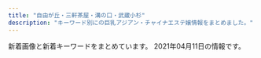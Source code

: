 ```yaml
---
title: "自由が丘・三軒茶屋・溝の口・武蔵小杉"
description: "キーワード別にの巨乳アジアン・チャイナエステ嬢情報をまとめました。"
---
```


新着画像と新着キーワードをまとめています。
2021年04月11日の情報です。

<DmmAffiliateIns />
<KeywordTable
  shops={
    [
    {
        "keywords": {},
        "url": "http://www.es-flower.link/",
        "name": "\u6625\u306e\u604b",
        "station": "\u81ea\u7531\u304c\u4e18\u99c5\u5317\u53e3",
        "img_links": [
            "http://www.es-flower.link/sp/images/7.jpg",
            "http://www.es-flower.link/sp/menu/staff.jpg",
            "http://www.es-flower.link/images/6.jpg",
            "http://www.es-flower.link/images/3.jpg",
            "http://www.es-flower.link/images/7.jpg",
            "http://www.es-flower.link/sp/images/int1.jpg",
            "http://www.es-flower.link/sp/img/mizuki1.jpg",
            "http://www.es-flower.link/sp/img/huyumi1.jpg",
            "http://www.es-flower.link/sp/images/2.jpg",
            "http://www.es-flower.link/sp/images/3.jpg",
            "http://www.es-flower.link/sp/images/1.jpg",
            "http://www.es-flower.link/sp/images/sys1.jpg",
            "http://www.es-flower.link/sp/images/sys2.jpg",
            "http://www.es-flower.link/sp/images/newsb.png",
            "http://www.es-flower.link/sp/img/yume1.jpg",
            "http://www.es-flower.link/images/1.jpg",
            "http://www.es-flower.link/sp/images/tel.jpg",
            "http://www.es-flower.link/img/mizuki1.jpg",
            "http://www.es-flower.link/sp/images/sisu_t.jpg",
            "http://www.es-flower.link/images/5.jpg",
            "http://www.es-flower.link/sp/images/top.jpg",
            "http://www.es-flower.link/sp/images/sys3.jpg",
            "http://www.es-flower.link/images/ta.jpg",
            "http://www.es-flower.link/sp/images/head.png",
            "http://www.es-flower.link/images/int2.png",
            "http://www.es-flower.link/img/koyuki1.jpg",
            "http://www.es-flower.link/sp/img/koyuki1.jpg",
            "http://www.es-flower.link/img/nene1.jpg",
            "http://www.es-flower.link/sp/images/staff_t.jpg",
            "http://www.es-flower.link/img/yuyu1.jpg",
            "http://www.es-flower.link/sp/img/arisa1.jpg",
            "http://www.es-flower.link/sp/images/footer.jpg",
            "http://www.es-flower.link/sp/images/rec3.jpg",
            "http://www.es-flower.link/images/int1.png",
            "http://www.es-flower.link/sp/img/yuyu1.jpg",
            "http://www.es-flower.link/sp/img/nene1.jpg",
            "http://www.es-flower.link/images/head.jpg",
            "http://www.es-flower.link/images/rec2.jpg",
            "http://www.es-flower.link/img/yume1.jpg",
            "http://www.es-flower.link/img/huyumi1.jpg",
            "http://www.es-flower.link/sp/images/5.jpg",
            "http://www.es-flower.link/images/news.jpg",
            "http://www.es-flower.link/sp/images/6.jpg",
            "http://www.es-flower.link/img/arisa1.jpg",
            "http://www.es-flower.link/sp/images/time.jpg",
            "http://www.es-flower.link/images/rec1.png",
            "http://www.es-flower.link/images/mobile.jpg",
            "http://www.es-flower.link/sp/images/4.jpg",
            "http://www.es-flower.link/sp/images/rec2.jpg",
            "http://www.es-flower.link/sp/images/rec1.jpg",
            "http://www.es-flower.link/sp/images/int2.jpg",
            "http://www.es-flower.link/sp/images/news.jpg",
            "http://www.es-flower.link/images/info.jpg",
            "http://www.es-flower.link/images/sys.png",
            "http://www.es-flower.link/sp/images/pc.jpg",
            "http://www.es-flower.link/images/interior_t.jpg",
            "http://www.es-flower.link/images/staff_t.jpg",
            "http://www.es-flower.link/sp/images/interior_t.jpg",
            "http://www.es-flower.link/sp/images/ac1.jpg",
            "http://www.es-flower.link/sp/images/sisu.jpg",
            "http://www.es-flower.link/images/4.jpg",
            "http://www.es-flower.link/images/2.jpg",
            "http://www.es-flower.link/sp/menu/top.jpg",
            "http://www.es-flower.link/images/sm.jpg",
            "http://www.es-flower.link/sp/menu/interior.jpg"
        ]
    },
    {
        "station": "\u7528\u8cc0\u99c5\u6771\u53e3",
        "url": "http://www.wqiowaz.site/",
        "name": "Sweet",
        "img_links": [
            "http://www.wqiowaz.site/picture/cam-01.jpg",
            "http://www.wqiowaz.site/uploads/200629/1-200629103204442.jpg",
            "http://www.wqiowaz.site/picture/foot01.jpg",
            "http://www.wqiowaz.site/uploads/201008/1-20100Q55522V7.jpg",
            "http://www.wqiowaz.site/picture/m-head01.jpg",
            "http://www.wqiowaz.site/picture/m-top004.jpg",
            "http://www.wqiowaz.site/uploads/200914/1-200914164443K1.jpg",
            "http://www.wqiowaz.site/uploads/201008/1-20100Q5541T55.jpg",
            "http://www.wqiowaz.site/uploads/200914/1-20091416442NT.jpg",
            "http://www.wqiowaz.site/picture/m-top003.jpg",
            "http://www.wqiowaz.site/uploads/201008/1-20100Q5550EL.jpg",
            "http://www.wqiowaz.site/uploads/200630/1-200630094H5294.jpg",
            "http://www.wqiowaz.site/picture/call.png",
            "http://www.wqiowaz.site/uploads/200629/1-200629103142X4.jpg",
            "http://www.wqiowaz.site/uploads/200630/1-200630094K4325.jpg",
            "http://www.wqiowaz.site/uploads/200629/1-200629103104120.jpg",
            "http://www.wqiowaz.site/uploads/201008/1-20100Q55403531.jpg"
        ],
        "keywords": {
            "84": 2,
            "D": 3,
            "94": 4,
            "F": 4,
            "86": 1
        }
    },
    {
        "url": "http://kagayaki.jpn.cm/",
        "keywords": {
            "E": 1,
            "C": 12,
            "86": 2,
            "87": 2,
            "84": 1,
            "D": 4
        },
        "img_links": [
            "http://kagayaki.jpn.cm/images/staff_line.png",
            "http://kagayaki.jpn.cm/images/mobile2.jpg",
            "http://kagayaki.jpn.cm/images/top.jpg",
            "http://kagayaki.jpn.cm/images/mobile.jpg",
            "http://kagayaki.jpn.cm/images/bj3.png",
            "http://kagayaki.jpn.cm/photos/sites/35/2020/10/2020100418535814.jpg",
            "http://kagayaki.jpn.cm/photos/sites/35/2016/11/11.jpg",
            "http://kagayaki.jpn.cm/photos/sites/35/2016/11/12.jpg",
            "http://kagayaki.jpn.cm/images/girl-z1.jpg",
            "http://kagayaki.jpn.cm/photos/sites/35/2019/09/2019092518230998.jpg",
            "http://kagayaki.jpn.cm/images/girl-z2.jpg",
            "http://kagayaki.jpn.cm/images/room4.jpg",
            "http://kagayaki.jpn.cm/images/room1.jpg",
            "http://kagayaki.jpn.cm/images/room5.jpg",
            "http://kagayaki.jpn.cm/photos/sites/35/2016/09/637893871729784570.jpg",
            "http://kagayaki.jpn.cm/images/end1.jpg",
            "http://kagayaki.jpn.cm/photos/sites/35/2016/08/staff32.jpg",
            "http://kagayaki.jpn.cm/images/room3.jpg",
            "http://kagayaki.jpn.cm/photos/sites/35/2016/11/1.jpg",
            "http://kagayaki.jpn.cm/images/staff0.jpg",
            "http://kagayaki.jpn.cm/images/room2.jpg",
            "http://kagayaki.jpn.cm/photos/sites/35/2016/08/staff3.jpg",
            "http://kagayaki.jpn.cm/photos/sites/35/2017/11/2017110107513579.jpg",
            "http://kagayaki.jpn.cm/images/room6.jpg"
        ],
        "station": "\u4e09\u8ed2\u8336\u5c4b\u99c5\u5317\u53e3",
        "name": "\u661f\u306e\u8f1d\u304d"
    },
    {
        "name": "\u697d\u697d\u5c4b",
        "img_links": [
            "http://ms-rlx.com/staff/ruri/01.jpg",
            "http://ms-rlx.com/staff/momo/01mb.jpg",
            "http://ms-rlx.com/img/msgbtn.png",
            "http://ms-rlx.com/img/att.png",
            "http://ms-rlx.com/img/ttl_mobile.png",
            "http://ms-rlx.com/img/access/road01.jpg",
            "http://ms-rlx.com/img/ttl_tnew.png",
            "http://ms-rlx.com/i/files/homeimg.jpg",
            "http://ms-rlx.com/img/access/road02.jpg",
            "http://ms-rlx.com/img/youtube.jpg",
            "http://ms-rlx.com/img/ttl_rec.png",
            "http://ms-rlx.com/pic/head.png",
            "http://ms-rlx.com/staff/milk/01mb.jpg",
            "http://ms-rlx.com/img/ttl_staff.png",
            "http://ms-rlx.com/staff/milk/01.jpg",
            "http://ms-rlx.com/staff/sachan/01mb.jpg",
            "http://ms-rlx.com/staff/ruri/01mb.jpg",
            "http://ms-rlx.com/staff/sachan/01.jpg",
            "http://ms-rlx.com/staff/momo/01.jpg",
            "http://ms-rlx.com/staff/ringo/01mb.jpg",
            "http://ms-rlx.com/staff/ringo/01.jpg",
            "http://ms-rlx.com/img/ttl_concept.png",
            "http://ms-rlx.com/img/access/road03.jpg"
        ],
        "url": "http://ms-rlx.com/",
        "station": "\u81ea\u7531\u304c\u4e18\u99c5\u5357\u53e3",
        "keywords": {
            "C": 14
        }
    },
    {
        "name": "\u30de\u30c3\u30b5\u30fc\u30b8\u306e\u66d9",
        "keywords": {},
        "station": "\u5927\u5ca1\u5c71\u99c5",
        "url": "http://www.miyuki.es-relax.info/",
        "img_links": [
            "http://www.miyuki.es-relax.info/images/info2.jpg",
            "http://www.miyuki.es-relax.info/gals/yuri1.jpg",
            "http://www.miyuki.es-relax.info/images/kp01.jpg",
            "http://www.miyuki.es-relax.info/images/sp02.jpg",
            "http://www.miyuki.es-relax.info/images/yoyaku.png",
            "http://www.miyuki.es-relax.info/images/info4.jpg",
            "http://www.miyuki.es-relax.info/images/sp03.jpg",
            "http://www.miyuki.es-relax.info/images/sp01.jpg",
            "http://www.miyuki.es-relax.info/gals/yuki1.jpg",
            "http://www.miyuki.es-relax.info/images/info1.jpg",
            "http://www.miyuki.es-relax.info/images/info3.jpg",
            "http://www.miyuki.es-relax.info/gals/nana1.jpg"
        ]
    },
    {
        "img_links": [
            "http://in-esthe.com/you/images/p-3.jpg",
            "http://in-esthe.com/you/images/p-5.jpg",
            "http://in-esthe.com/you/images/fla.jpg",
            "http://in-esthe.com/you/images/r-1.jpg",
            "http://in-esthe.com/you/images/p-11.jpg",
            "http://in-esthe.com/you/images/r-2.jpg",
            "http://in-esthe.com/you/images/p-8.jpg",
            "http://in-esthe.com/you/images/p-0.jpg",
            "http://in-esthe.com/you/images/p-10.jpg",
            "http://in-esthe.com/you/images/p-7.jpg",
            "http://in-esthe.com/you/images/botton.jpg",
            "http://cdn.dino-es.com/images/logo/468x60DinoEs.png",
            "http://in-esthe.com/you/images/p-4.jpg",
            "http://in-esthe.com/you/images/mo.png",
            "http://in-esthe.com/you/images/p-9.jpg"
        ],
        "keywords": {},
        "name": "\u60a0",
        "url": "http://in-esthe.com/you/",
        "station": "\u5b66\u82b8\u5927\u5b66\u99c5\u6771\u53e3"
    },
    {
        "img_links": [
            "http://www.mikaeribijin.esturl.com/files/003-02.jpg",
            "http://www.mikaeribijin.esturl.com/images/staff_line.png",
            "http://www.mikaeribijin.esturl.com/files/003.jpg",
            "http://www.mikaeribijin.esturl.com/images/shop/shop04.jpg",
            "http://www.mikaeribijin.esturl.com/images/girl-z2.jpg",
            "http://www.mikaeribijin.esturl.com/images/girl-z1.jpg",
            "http://www.mikaeribijin.esturl.com/images/mobile.png",
            "http://www.mikaeribijin.esturl.com/images/line.jpg",
            "http://www.mikaeribijin.esturl.com/files/004-02.jpg",
            "http://www.mikaeribijin.esturl.com/images/shop/shop02.jpg",
            "http://www.mikaeribijin.esturl.com/images/shop/shop01.jpg",
            "http://www.mikaeribijin.esturl.com/images/top_sche.png",
            "http://www.mikaeribijin.esturl.com/images/shop/shop03.jpg",
            "http://www.mikaeribijin.esturl.com/files/001-02.jpg",
            "http://www.mikaeribijin.esturl.com/images/link_line.png",
            "http://www.mikaeribijin.esturl.com/images/information.png",
            "http://www.mikaeribijin.esturl.com/images/top.png",
            "http://www.mikaeribijin.esturl.com/files/004.jpg",
            "http://www.mikaeribijin.esturl.com/files/002-02.jpg",
            "http://www.mikaeribijin.esturl.com/files/001.jpg",
            "http://www.mikaeribijin.esturl.com/files/002.jpg",
            "http://www.mikaeribijin.esturl.com/images/bj3.png"
        ],
        "keywords": {
            "D": 3,
            "88": 2,
            "87": 2,
            "C": 1
        },
        "station": "\u90fd\u7acb\u5927\u5b66\u99c5",
        "name": "\u898b\u8fd4\u308a\u7f8e\u4eba",
        "url": "http://www.mikaeribijin.esturl.com/"
    },
    {
        "img_links": [
            "http://chishituyop.xyz/style/images/t6.jpg",
            "http://chishituyop.xyz/uploads/210317/1-21031GI954635.jpg",
            "http://chishituyop.xyz/style/images/nav2-sta.png",
            "http://chishituyop.xyz/uploads/210317/1-21031GJ016101.jpg",
            "http://chishituyop.xyz/style/images/t3.png",
            "http://chishituyop.xyz/style/images/t4.jpg",
            "http://chishituyop.xyz/style/images/index-miru_18.jpg",
            "http://chishituyop.xyz/style/images/nav-sys.jpg",
            "http://chishituyop.xyz/style/images/sys.jpg",
            "http://chishituyop.xyz/style/images/index-miru_06.jpg",
            "http://chishituyop.xyz/uploads/210317/1-21031GI93YC.jpg",
            "http://chishituyop.xyz/style/images/t2.png",
            "http://chishituyop.xyz/uploads/201229/1-201229152000Y5.jpg",
            "http://chishituyop.xyz/style/images/s-bian.png",
            "http://chishituyop.xyz/style/images/index-miru_03.jpg"
        ],
        "name": "\u8d64\u30d0\u30e9",
        "station": "\u4e8c\u5b50\u7389\u5ddd\u99c5\u897f\u53e3",
        "url": "http://chishituyop.xyz/",
        "keywords": {}
    },
    {
        "keywords": {},
        "name": "\u30d6\u30eb\u30fc\u30d9\u30ea\u30fc",
        "img_links": [
            "http://b-berry.work/images/int2.jpg",
            "http://b-berry.work/images/ac2.jpg",
            "http://b-berry.work/staff/mona.jpg",
            "http://b-berry.work/images/tg.jpg",
            "http://b-berry.work/images/2.jpg",
            "http://b-berry.work/images/interior_t.jpg",
            "http://b-berry.work/images/ac1.jpg",
            "http://b-berry.work/images/int1.jpg",
            "http://b-berry.work/img/maya1.jpg",
            "http://b-berry.work/images/rec1.jpg",
            "http://b-berry.work/images/rec2.jpg",
            "http://b-berry.work/images/news.jpg",
            "http://b-berry.work/images/head.jpg",
            "http://b-berry.work/images/s1.png",
            "http://b-berry.work/images/3.jpg",
            "http://b-berry.work/img/yuri1.jpg",
            "http://b-berry.work/images/sys.jpg",
            "http://b-berry.work/staff/yuri.jpg",
            "http://b-berry.work/images/staff_t.jpg",
            "http://b-berry.work/staff/maya.jpg",
            "http://b-berry.work/img/mona1.jpg",
            "http://b-berry.work/images/1.jpg"
        ],
        "station": "\u81ea\u7531\u304c\u4e18\u99c5\u5317\u53e3",
        "url": "http://b-berry.work/"
    },
    {
        "url": "http://annex-jp.info/",
        "station": "\u81ea\u7531\u304c\u4e18\u99c5\u5317\u53e3",
        "keywords": {},
        "name": "\u305f\u3093\u307d\u307d",
        "img_links": [
            "http://www.annex-jp.info/i/img/mayumi.jpg",
            "http://annex-jp.info/images/riri.jpg",
            "http://www.annex-jp.info/i/img/sayuri.jpg",
            "http://www.annex-jp.info/i/img/mari.jpg",
            "http://www.annex-jp.info/i/img/riri.jpg",
            "http://annex-jp.info/images/nana.jpg",
            "http://www.annex-jp.info/i/img/nana.jpg",
            "http://annex-jp.info/images/mayumi.jpg",
            "http://www.annex-jp.info/i/img/yoho.jpg",
            "http://annex-jp.info/images/yoho.jpg",
            "http://annex-jp.info/images/sayuri.jpg",
            "http://annex-jp.info/images/info.png",
            "http://annex-jp.info/images/mari.jpg",
            "http://annex-jp.info/images/kp-info.jpg"
        ]
    },
    {
        "url": "http://ms-shinraku.com/",
        "img_links": [
            "http://ms-shinraku.com/staff/ran/01.jpg",
            "http://ms-shinraku.com/staff/kanako/01.jpg",
            "http://ms-shinraku.com/staff/momoka/01.jpg",
            "http://ms-shinraku.com/staff/mari/01.jpg",
            "http://ms-shinraku.com/staff/ayumi/01.jpg",
            "http://ms-shinraku.com/pic/head.jpg",
            "http://ms-shinraku.com/i/files/homeimg.jpg",
            "http://ms-shinraku.com/staff/yuki/01.jpg",
            "http://ms-shinraku.com/img/ttl_staff.png",
            "http://ms-shinraku.com/pic/topimg2.jpg",
            "http://ms-shinraku.com/img/foot.png",
            "http://ms-shinraku.com/pic/topimg1.jpg"
        ],
        "name": "\u5fc3\u697d",
        "keywords": {
            "C": 2
        },
        "station": "\u5b66\u82b8\u5927\u5b66\u99c5\u6771\u53e3"
    },
    {
        "img_links": [
            "http://www.brilliance.mesthe.com/images/pick.png",
            "http://www.brilliance.mesthe.com/images/shop/shop04.jpg",
            "http://www.brilliance.mesthe.com/files/001.jpg",
            "http://www.brilliance.mesthe.com/images/tel.png",
            "http://www.brilliance.mesthe.com/files/005-03.jpg",
            "http://www.brilliance.mesthe.com/files/004-02.jpg",
            "http://www.brilliance.mesthe.com/images/s3.jpg",
            "http://www.brilliance.mesthe.com/files/003.jpg",
            "http://www.brilliance.mesthe.com/files/005-02.jpg",
            "http://www.brilliance.mesthe.com/images/infotiao1.jpg",
            "http://www.brilliance.mesthe.com/files/002.jpg",
            "http://www.brilliance.mesthe.com/images/shop/shop03.jpg",
            "http://www.brilliance.mesthe.com/images/main_top.png",
            "http://www.brilliance.mesthe.com/files/001-03.jpg",
            "http://www.brilliance.mesthe.com/files/004.jpg",
            "http://www.brilliance.mesthe.com/images/new3.png",
            "http://www.brilliance.mesthe.com/images/zi_massage.png",
            "http://www.brilliance.mesthe.com/images/maga.jpg",
            "http://www.brilliance.mesthe.com/images/s1.jpg",
            "http://www.brilliance.mesthe.com/images/shop/shop02.jpg",
            "http://www.brilliance.mesthe.com/images/s2.jpg",
            "http://www.brilliance.mesthe.com/files/002-03.jpg",
            "http://www.brilliance.mesthe.com/images/xian.png",
            "http://www.brilliance.mesthe.com/files/002-02.jpg",
            "http://www.brilliance.mesthe.com/images/service.png",
            "http://www.brilliance.mesthe.com/files/003-02.jpg",
            "http://www.brilliance.mesthe.com/files/001-02.jpg",
            "http://www.brilliance.mesthe.com/files/004-03.jpg",
            "http://www.brilliance.mesthe.com/images/new1.png",
            "http://www.brilliance.mesthe.com/images/main_bottom.png",
            "http://www.brilliance.mesthe.com/files/005.jpg",
            "http://www.brilliance.mesthe.com/images/zi_staff.png",
            "http://www.brilliance.mesthe.com/images/shop/shop01.jpg",
            "http://www.brilliance.mesthe.com/files/003-03.jpg"
        ],
        "url": "http://www.brilliance.mesthe.com/",
        "name": "\u30d6\u30ea\u30ea\u30a2\u30f3\u30b9",
        "keywords": {
            "85": 2,
            "D": 3,
            "C": 2,
            "87": 1,
            "86": 2
        },
        "station": "\u4e09\u8ed2\u8336\u5c4b\u99c5\u4e16\u7530\u8c37\u901a\u308a\u53e3"
    },
    {
        "name": "\u9752\u7a7a",
        "img_links": [
            "http://aosora.work/staff/hina.jpg",
            "http://aosora.work/img/sora1.jpg",
            "http://aosora.work/images/3.jpg",
            "http://aosora.work/images/head.jpg",
            "http://aosora.work/staff/momo.jpg",
            "http://aosora.work/img/yu1.jpg",
            "http://aosora.work/images/interior_t.png",
            "http://aosora.work/images/int2.png",
            "http://aosora.work/img/hina1.jpg",
            "http://aosora.work/images/sys3.png",
            "http://aosora.work/staff/miya.jpg",
            "http://aosora.work/img/karen1.jpg",
            "http://aosora.work/images/s1.png",
            "http://aosora.work/img/momo1.jpg",
            "http://aosora.work/images/sys1.jpg",
            "http://aosora.work/images/news.png",
            "http://aosora.work/images/2.jpg",
            "http://aosora.work/img/sora2.jpg",
            "http://aosora.work/img/momo2.jpg",
            "http://aosora.work/images/6.jpg",
            "http://aosora.work/images/1.jpg",
            "http://aosora.work/img/miya1.jpg",
            "http://aosora.work/img/karen2.jpg",
            "http://aosora.work/staff/karen.jpg",
            "http://aosora.work/images/staff_t.png",
            "http://aosora.work/images/4.jpg",
            "http://aosora.work/images/5.jpg",
            "http://aosora.work/images/int1.png",
            "http://aosora.work/img/hina2.jpg",
            "http://aosora.work/images/s2.jpg",
            "http://aosora.work/img/yu2.jpg",
            "http://aosora.work/images/sys2.jpg",
            "http://aosora.work/images/s1.jpg",
            "http://aosora.work/staff/sora.jpg",
            "http://aosora.work/images/mobile.png",
            "http://aosora.work/staff/yu.jpg"
        ],
        "keywords": {},
        "url": "http://aosora.work/",
        "station": "\u4e09\u8ed2\u8336\u5c4b\u99c5\u5357\u53e3"
    },
    {
        "url": "https://ohbay.relaxjp.com/",
        "station": "\u4e8c\u5b50\u7389\u5ddd\u99c5\u6771\u53e3",
        "keywords": {},
        "name": "Oh Baby",
        "img_links": [
            "https://ohbay.relaxjp.com/css/foot.jpg",
            "https://ohbay.relaxjp.com/css/osusume03.jpg",
            "https://ohbay.relaxjp.com/css/top03.jpg",
            "https://ohbay.relaxjp.com/images/call.png",
            "https://ohbay.relaxjp.com/css/m-head.jpg",
            "https://ohbay.relaxjp.com/css/staff/staff01.jpg",
            "https://ohbay.relaxjp.com/css/staff/staff02.jpg",
            "https://ohbay.relaxjp.com/css/osusume001.jpg",
            "https://ohbay.relaxjp.com/css/top0001.jpg",
            "https://ohbay.relaxjp.com/css/top02.jpg",
            "https://ohbay.relaxjp.com/css/osusume02.jpg",
            "https://ohbay.relaxjp.com/css/staff/staff03.jpg",
            "https://ohbay.relaxjp.com/css/staff/staff04.jpg"
        ]
    },
    {
        "img_links": [
            "http://clair.work/images/mainvisual_02_s.jpg",
            "http://clair.work/staff/mayu1.jpg",
            "http://clair.work/images/recruit/point_03.png",
            "http://clair.work/images/recruit/point_06.png",
            "http://clair.work/staff/humi1.jpg",
            "http://clair.work/images/no_image.jpg",
            "http://clair.work/images/trigger.jpg",
            "http://clair.work/images/recruit/point_07.png",
            "http://clair.work/images/head_therapist.jpg",
            "http://clair.work/images/mainvisual_01_s.jpg",
            "http://clair.work/images/icon_ranking_02.png",
            "http://clair.work/staff/ayaka1.jpg",
            "http://clair.work/images/recruit/nagare_03.jpg",
            "http://clair.work/images/recruit/point_05.png",
            "http://clair.work/images/sw_tel.png",
            "http://clair.work/images/recruit/req_03.jpg",
            "http://clair.work/images/recruit/nagare_02.jpg",
            "http://clair.work/images/recruit/point_08.png",
            "http://clair.work/images/recruit/point_04.png",
            "http://clair.work/staff/yua1.jpg",
            "http://clair.work/staff/humi2.jpg",
            "http://clair.work/images/mainvisual_02.jpg",
            "http://clair.work/images/recruit/sp_mainvisual.jpg",
            "http://clair.work/images/recruit/nagare_07.png",
            "http://clair.work/images/recruit/nagare_01.jpg",
            "http://clair.work/images/recruit/point_09.png",
            "http://clair.work/images/icon_ranking_04.png",
            "http://clair.work/images/icon_ranking_01.png",
            "http://clair.work/images/recruit/message_03.png",
            "http://clair.work/images/mainvisual_01.jpg",
            "http://clair.work/staff/kasumi1.jpg",
            "http://clair.work/images/recruit/nagare_05.png",
            "http://clair.work/images/head_interior.jpg",
            "http://clair.work/images/recruit/nagare_06.png",
            "http://clair.work/images/icon_ranking_03.png",
            "http://clair.work/images/sw_home.png",
            "http://clair.work/images/icon_new.png",
            "http://clair.work/images/icon_ranking_05.png"
        ],
        "url": "http://clair.work/",
        "keywords": {
            "C": 4,
            "D": 4,
            "E": 2
        },
        "station": "\u5b66\u82b8\u5927\u5b66\u99c5\u897f\u53e3",
        "name": "Clair \uff5e\u30af\u30ec\u30fc\u30eb\uff5e"
    },
    {
        "url": "http://www.hanamizuki.esturl.com/",
        "keywords": {
            "85": 2,
            "88": 2,
            "87": 6,
            "D": 6,
            "86": 2,
            "C": 20
        },
        "name": "\u82b1\u6c34\u6728",
        "station": "\u4e09\u8ed2\u8336\u5c4b\u99c5\u5317\u53e3B",
        "img_links": [
            "http://www.hanamizuki.esturl.com/files/005-02.jpg",
            "http://www.hanamizuki.esturl.com/files/001-02.jpg",
            "http://www.hanamizuki.esturl.com/files/002.jpg",
            "http://www.hanamizuki.esturl.com/img/btn_blog.png",
            "http://www.hanamizuki.esturl.com/files/003.jpg",
            "http://www.hanamizuki.esturl.com/img/ttl_info.png",
            "http://www.hanamizuki.esturl.com/img/goback.jpg",
            "http://www.hanamizuki.esturl.com/img/btn_side_mobile.jpg",
            "http://www.hanamizuki.esturl.com/files/001.jpg",
            "http://www.hanamizuki.esturl.com/files/003-02.jpg",
            "http://www.hanamizuki.esturl.com/files/004-02.jpg",
            "http://www.hanamizuki.esturl.com/img/pickup.jpg",
            "http://www.hanamizuki.esturl.com/img/tel.png",
            "http://www.hanamizuki.esturl.com/files/006.jpg",
            "http://www.hanamizuki.esturl.com/img/ttl_news.png",
            "http://www.hanamizuki.esturl.com/files/005.jpg",
            "http://www.hanamizuki.esturl.com/files/006-02.jpg",
            "http://www.hanamizuki.esturl.com/files/004.jpg",
            "http://www.hanamizuki.esturl.com/files/002-02.jpg"
        ]
    },
    {
        "img_links": [
            "http://www.esthe.esraku.com/images/m2.jpg",
            "http://www.esthe.esraku.com/files/003.jpg",
            "http://www.esthe.esraku.com/images/s_pickup.png",
            "http://www.esthe.esraku.com/files/006.jpg",
            "http://www.esthe.esraku.com/images/s_top_therapist.png",
            "http://www.esthe.esraku.com/files/001.jpg",
            "http://www.esthe.esraku.com/images/m6.jpg",
            "http://www.esthe.esraku.com/files/002.jpg",
            "http://www.esthe.esraku.com/files/005.jpg",
            "http://www.esthe.esraku.com/images/s_message.png",
            "http://www.esthe.esraku.com/images/s_news.png",
            "http://www.esthe.esraku.com/images/m3.jpg",
            "http://www.esthe.esraku.com/images/slider-img001.jpg",
            "http://www.esthe.esraku.com/files/004.jpg",
            "http://www.esthe.esraku.com/images/m1.jpg",
            "http://www.esthe.esraku.com/images/slider-img002.jpg",
            "http://www.esthe.esraku.com/images/m4.jpg"
        ],
        "keywords": {
            "D": 40,
            "86": 8,
            "E": 8,
            "91": 8,
            "85": 8,
            "88": 8,
            "87": 16
        },
        "url": "http://www.esthe.esraku.com/",
        "station": "\u4e09\u8ed2\u8336\u5c4b\u99c5\u5357\u53e3",
        "name": "\u53f0\u6e7e\u30a8\u30b9\u30c6"
    },
    {
        "url": "http://www.jojo.mensnv.com/",
        "img_links": [
            "http://www.jojo.mensnv.com/images/mobile.jpg",
            "http://www.jojo.mensnv.com/files/006-02.jpg",
            "http://www.jojo.mensnv.com/files/002-03.jpg",
            "http://www.jojo.mensnv.com/files/011-03.jpg",
            "http://www.jojo.mensnv.com/files/007-02.jpg",
            "http://www.jojo.mensnv.com/files/011-02.jpg",
            "http://www.jojo.mensnv.com/files/006.jpg",
            "http://www.jojo.mensnv.com/files/001.jpg",
            "http://www.jojo.mensnv.com/images/backlistbtn.png",
            "http://www.jojo.mensnv.com/files/009.jpg",
            "http://www.jojo.mensnv.com/images/tel.png",
            "http://www.jojo.mensnv.com/files/004.jpg",
            "http://www.jojo.mensnv.com/files/013.jpg",
            "http://www.jojo.mensnv.com/images/slider/02.jpg",
            "http://www.jojo.mensnv.com/files/012-02.jpg",
            "http://www.jojo.mensnv.com/files/009-02.jpg",
            "http://www.jojo.mensnv.com/files/004-03.jpg",
            "http://www.jojo.mensnv.com/files/010-02.jpg",
            "http://www.jojo.mensnv.com/files/003-02.jpg",
            "http://www.jojo.mensnv.com/files/011.jpg",
            "http://www.jojo.mensnv.com/files/005-02.jpg",
            "http://www.jojo.mensnv.com/images/showCover.png",
            "http://www.jojo.mensnv.com/files/003-03.jpg",
            "http://www.jojo.mensnv.com/files/001-02.jpg",
            "http://www.jojo.mensnv.com/files/014-03.jpg",
            "http://www.jojo.mensnv.com/files/010.jpg",
            "http://www.jojo.mensnv.com/files/014.jpg",
            "http://www.jojo.mensnv.com/files/003.jpg",
            "http://www.jojo.mensnv.com/files/002-02.jpg",
            "http://www.jojo.mensnv.com/files/005.jpg",
            "http://www.jojo.mensnv.com/files/007-03.jpg",
            "http://www.jojo.mensnv.com/files/010-03.jpg",
            "http://www.jojo.mensnv.com/files/009-03.jpg",
            "http://www.jojo.mensnv.com/files/001-03.jpg",
            "http://www.jojo.mensnv.com/files/007.jpg",
            "http://www.jojo.mensnv.com/files/005-03.jpg",
            "http://www.jojo.mensnv.com/files/006-03.jpg",
            "http://www.jojo.mensnv.com/images/slider/01.jpg",
            "http://www.jojo.mensnv.com/files/004-02.jpg",
            "http://www.jojo.mensnv.com/files/014-02.jpg",
            "http://www.jojo.mensnv.com/images/coverGirlParts.png",
            "http://www.jojo.mensnv.com/files/012-03.jpg",
            "http://www.jojo.mensnv.com/files/013-02.jpg",
            "http://www.jojo.mensnv.com/files/002.jpg",
            "http://www.jojo.mensnv.com/files/013-03.jpg",
            "http://www.jojo.mensnv.com/files/012.jpg",
            "http://www.jojo.mensnv.com/images/slider/03.jpg"
        ],
        "station": "\u4e09\u8ed2\u8336\u5c4b\u99c5\u5357\u53e3",
        "name": "JoJo",
        "keywords": {
            "88": 3,
            "86": 12,
            "\u30bb\u30af\u30b7\u30fc": 1,
            "D": 18,
            "C": 3,
            "84": 6,
            "85": 9
        }
    },
    {
        "keywords": {
            "E": 11,
            "D": 13
        },
        "url": "https://koi-heart.com/",
        "station": "\u4e8c\u5b50\u7389\u5ddd\u99c5",
        "name": "\u604b\u5fc3",
        "img_links": [
            "https://koi-heart.com/wp-content/themes/este/img/top-img02.png",
            "https://koi-heart.com/wp-content/themes/este/img/3.jpg",
            "https://koi-heart.com/wp-content/themes/este/img/tel_header.png",
            "https://koi-heart.com/wp-content/uploads/2020/01/8765467koih.jpg",
            "https://koi-heart.com/wp-content/uploads/2019/06/786astyhkoih.jpg",
            "https://koi-heart.com/wp-content/themes/este/img/1.jpg",
            "https://koi-heart.com/wp-content/themes/este/img/top-img03.png",
            "https://koi-heart.com/wp-content/uploads/2019/12/7826157koih.jpg",
            "https://koi-heart.com/wp-content/themes/este/img/2.jpg",
            "https://koi-heart.com/wp-content/themes/este/img/4.jpg",
            "https://koi-heart.com/wp-content/themes/este/img/tel_footer.png",
            "https://koi-heart.com/wp-content/themes/este/img/call.png",
            "https://koi-heart.com/wp-content/uploads/2018/12/786521koih.jpg",
            "https://koi-heart.com/wp-content/uploads/2018/12/8976koih.jpg",
            "https://koi-heart.com/wp-content/themes/este/img/top-img01.png",
            "https://koi-heart.com/wp-content/uploads/2019/06/897621koih.jpg",
            "https://koi-heart.com/wp-content/uploads/2018/12/78651koih.jpg"
        ]
    },
    {
        "keywords": {},
        "name": "\u5922\u898b\u5802",
        "station": "\u99d2\u6ca2\u5927\u5b66\u99c5\u99d2\u6ca2\u516c\u5712\u53e3",
        "url": "http://esthegt.xyz/ymd/",
        "img_links": [
            "http://esthegt.xyz/ymd/images/tt.png",
            "http://esthegt.xyz/ymd/images/call.png",
            "http://esthegt.xyz/ymd/girl/10.jpg",
            "http://esthegt.xyz/ymd/images/button-4.png",
            "http://esthegt.xyz/ymd/girl/9.jpg",
            "http://esthegt.xyz/ymd/images/button-5.png",
            "http://esthegt.xyz/ymd/images/button-6.png",
            "http://esthegt.xyz/ymd/girl/8.jpg",
            "http://esthegt.xyz/ymd/girl/7.jpg",
            "http://esthegt.xyz/ymd/girl/6.jpg",
            "http://esthegt.xyz/ymd/images/button-1.png",
            "http://esthegt.xyz/ymd/images/button-2.png",
            "http://esthegt.xyz/ymd/images/button-3.png"
        ]
    },
    {
        "keywords": {
            "85": 3,
            "84": 1,
            "E": 4,
            "87": 3,
            "93": 1,
            "82": 1,
            "83": 1,
            "88": 2,
            "D": 9,
            "C": 3,
            "86": 4
        },
        "station": "\u4e8c\u5b50\u7389\u5ddd\u99c5\u897f\u53e3",
        "name": "\u697d\u3057\u3044",
        "url": "http://tanoshii.jpn.mn/",
        "img_links": [
            "http://tanoshii.jpn.mn/photos/sites/76/2020/08/2020081201584255.jpg",
            "http://tanoshii.jpn.mn/photos/sites/76/2020/12/202012240922577.jpg",
            "http://tanoshii.jpn.mn/images/link_nav04.jpg",
            "http://tanoshii.jpn.mn/photos/sites/76/2021/01/2021012605371183.jpg",
            "http://tanoshii.jpn.mn/photos/sites/76/2020/01/2020012603560666.jpg",
            "http://tanoshii.jpn.mn/photos/sites/76/2020/08/2020080507421162.jpg",
            "http://tanoshii.jpn.mn/photos/sites/76/2020/11/2020112902000038.jpg",
            "http://tanoshii.jpn.mn/images/side_tel.jpg",
            "http://tanoshii.jpn.mn/photos/sites/76/2019/12/201912140913237.jpg",
            "http://tanoshii.jpn.mn/images/link_nav05.jpg",
            "http://tanoshii.jpn.mn/photos/sites/76/2021/03/2021031707390229.jpg",
            "http://tanoshii.jpn.mn/images/info2.jpg",
            "http://tanoshii.jpn.mn/photos/sites/76/2021/04/2021040805351047.jpg",
            "http://tanoshii.jpn.mn/images/side_mobile.jpg",
            "http://tanoshii.jpn.mn/images/top_slider01.jpg",
            "http://tanoshii.jpn.mn/images/link_nav02.jpg",
            "http://tanoshii.jpn.mn/photos/sites/76/2021/02/2021022304124724.jpg",
            "http://tanoshii.jpn.mn/photos/sites/76/2020/09/2020092006290275.jpg",
            "http://tanoshii.jpn.mn/photos/sites/76/2020/01/2020011710434680.jpg",
            "http://tanoshii.jpn.mn/images/top.png",
            "http://tanoshii.jpn.mn/images/link_nav07.jpg",
            "http://tanoshii.jpn.mn/photos/sites/76/2020/09/2020093003412015.jpg",
            "http://tanoshii.jpn.mn/images/link_nav06.jpg",
            "http://tanoshii.jpn.mn/photos/sites/76/2019/12/2019121409132447.jpg",
            "http://tanoshii.jpn.mn/photos/sites/76/2020/03/2020032803325898.jpg",
            "http://tanoshii.jpn.mn/photos/sites/76/2021/01/2021010305174759.jpg",
            "http://tanoshii.jpn.mn/images/top_slider02.jpg",
            "http://tanoshii.jpn.mn/photos/sites/76/2020/03/202003090333270.jpg",
            "http://tanoshii.jpn.mn/photos/sites/76/2021/01/2021011304145677.jpg",
            "http://tanoshii.jpn.mn/photos/sites/76/2020/09/2020090307211283.jpg",
            "http://tanoshii.jpn.mn/photos/sites/76/2020/12/2020122501502779.jpg",
            "http://tanoshii.jpn.mn/photos/sites/76/2020/09/2020090800560727.jpg",
            "http://tanoshii.jpn.mn/photos/sites/76/2020/04/2020040401245819.jpg",
            "http://tanoshii.jpn.mn/photos/sites/76/2020/03/202003280333063.jpg",
            "http://tanoshii.jpn.mn/photos/sites/76/2020/01/2020011207465354.jpg",
            "http://tanoshii.jpn.mn/photos/sites/76/2020/11/2020111603281212.jpg",
            "http://tanoshii.jpn.mn/photos/sites/76/2021/02/2021020904591631.jpg",
            "http://tanoshii.jpn.mn/images/link_nav01.jpg",
            "http://tanoshii.jpn.mn/images/link_nav03.jpg",
            "http://tanoshii.jpn.mn/photos/sites/76/2020/11/2020112407093420.jpg",
            "http://tanoshii.jpn.mn/photos/sites/76/2020/01/2020010206122496.jpg",
            "http://tanoshii.jpn.mn/photos/sites/76/2020/02/2020020601144618.jpg",
            "http://tanoshii.jpn.mn/photos/sites/76/2021/03/2021032305521841.jpg",
            "http://tanoshii.jpn.mn/images/info1.jpg",
            "http://tanoshii.jpn.mn/photos/sites/76/2019/12/2019121409132141.jpg",
            "http://tanoshii.jpn.mn/photos/sites/76/2020/11/2020110307113062.jpg",
            "http://tanoshii.jpn.mn/photos/sites/76/2020/08/2020082903370364.jpg",
            "http://tanoshii.jpn.mn/photos/sites/76/2020/12/2020122205012857.jpg",
            "http://tanoshii.jpn.mn/photos/sites/76/2020/06/2020060701410487.jpg",
            "http://tanoshii.jpn.mn/images/info3.jpg",
            "http://tanoshii.jpn.mn/photos/sites/76/2020/05/2020052603000345.jpg",
            "http://tanoshii.jpn.mn/photos/sites/76/2021/02/2021022603355371.jpg",
            "http://tanoshii.jpn.mn/photos/sites/76/2020/10/2020101305315556.jpg",
            "http://tanoshii.jpn.mn/photos/sites/76/2020/01/2020012908322311.jpg",
            "http://tanoshii.jpn.mn/photos/sites/76/2019/12/2019121409131966.jpg",
            "http://tanoshii.jpn.mn/images/side_link.jpg",
            "http://tanoshii.jpn.mn/photos/sites/76/2021/03/2021032908460188.jpg",
            "http://tanoshii.jpn.mn/photos/sites/76/2020/05/2020051702012070.jpg",
            "http://tanoshii.jpn.mn/photos/sites/76/2019/12/201912280133413.jpg",
            "http://tanoshii.jpn.mn/photos/sites/76/2020/02/2020022603283463.jpg",
            "http://tanoshii.jpn.mn/photos/sites/76/2020/12/2020120904423083.jpg",
            "http://tanoshii.jpn.mn/images/ico01.png",
            "http://tanoshii.jpn.mn/photos/sites/76/2020/07/2020071004194210.jpg",
            "http://tanoshii.jpn.mn/photos/sites/76/2021/04/2021041001393240.jpg",
            "http://tanoshii.jpn.mn/photos/sites/76/2021/03/2021030906271271.jpg",
            "http://tanoshii.jpn.mn/photos/sites/76/2020/12/2020121807285563.jpg",
            "http://tanoshii.jpn.mn/photos/sites/76/2021/03/2021032706134456.jpg",
            "http://tanoshii.jpn.mn/photos/sites/76/2020/06/2020061605184059.jpg",
            "http://tanoshii.jpn.mn/photos/sites/76/2019/12/2019121409132124.jpg",
            "http://tanoshii.jpn.mn/photos/sites/76/2021/04/2021040106493984.jpg",
            "http://tanoshii.jpn.mn/images/sp_top.jpg",
            "http://tanoshii.jpn.mn/photos/sites/76/2020/12/202012060340027.jpg",
            "http://tanoshii.jpn.mn/photos/sites/76/2020/12/2020120904441346.jpg",
            "http://tanoshii.jpn.mn/photos/sites/76/2020/12/2020120901212835.jpg",
            "http://tanoshii.jpn.mn/photos/sites/76/2020/04/2020041703571830.jpg"
        ]
    }
]
}
/>
<DmmAffiliateScript />
